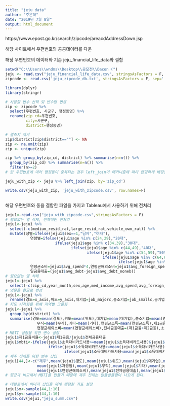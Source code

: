 ---
title: "jeju data"
author: "주은혁"
date: "2019년 7월 8일"
output: html_document
---
https://www.epost.go.kr/search/zipcode/areacdAddressDown.jsp

해당 사이트에서 우편번호의 공공데이터를 다운

해당 우편번호의 데이터와 기존 jeju_financial_life_data와 결합

```{r}
setwd("C:\\Users\\wndms\\Desktop\\공모전\\Dacon (")
jeju <- read.csv("jeju_financial_life_data.csv", stringsAsFactors = F, fileEncoding = "UTF8")
zipcode <- read.csv('jeju_zipcode_db.txt', stringsAsFactors = F, sep='|')

library(dplyr)
library(stringr)

# 사용할 변수 선택 및 변수명 변경
zip <- zipcode %>%
  select(우편번호, 시군구, 행정동명) %>%
  rename(zip_cd=우편번호,
         city=시군구,
         district=행정동명)

# 결측치 제거
zip$district[zip$district==""] <- NA
zip <- na.omit(zip)
zip <- unique(zip)

zip %>% group_by(zip_cd, district) %>% summarise(n=n()) %>% 
  group_by(zip_cd) %>% summarise(n=n()) %>% 
  filter(n>=2)
# 한 우편번호에 여러 행정동이 중복되는 경우 left_join이 매커니즘에 따라 랜덤하게 배정한다.

jeju_with_zip <- jeju %>% left_join(zip, by='zip_cd')

write.csv(jeju_with_zip, 'jeju_with_zipcode.csv', row.names=F)



```

해당 우편번호와 동을 결합한 파일을 가지고 Tableau에서 사용하기 위해 전처리

```{r}
jeju1<-read.csv("jeju_with_zipcode.csv",stringsAsFactors = F)
# 필요없는 열 삭제, 전체적인 전처리
jeju1<-jeju1 %>% 
  select(-c(medium_resid_rat,large_resid_rat,vehicle_own_rat)) %>% 
  mutate(성별=ifelse(jeju1$sex==1,"남자","여자"),
           연령별=ifelse(jeju1$age %in% c(24,29),"20대",
                      ifelse(jeju1$age %in% c(34,39),"30대",
                             ifelse(jeju1$age %in% c(44,49),"40대",
                                    ifelse(jeju1$age %in% c(54,59),"50대",
                                           ifelse(jeju1$age %in% c(64,69),"60대",
                                                  ifelse(jeju1$age %in% c(74,79),"70대","기타")))))),
           연평균소비=jeju1$avg_spend*4,연평균해외소비=jeju1$avg_foreign_spend*4, # avg_spend는 3개월 평균 소비
           일금융대출=(jeju1$avg_debt-jeju1$avg_debt_noneb))
# 필요없는 열 삭제
jeju1<-jeju1 %>% 
  select(-c(zip_cd,year_month,sex,age,med_income,avg_spend,avg_foreign_spend,avg_debt,avg_debt_credit,avg_debt_mortgage,avg_debt_deposit,avg_debt_collateral))
# 영문을 한글로 변경
jeju1<-jeju1 %>% 
  rename(경도=x_axis,위도=y_axis,대기업=job_majorc,중소기업=job_smallc,공기업=job_public,전문직=job_profession,자영업=job_self,무직=job_none,기타=job_other,연평균소득=avg_income,제2금융=avg_debt_noneb,제1금융=일금융대출)
# 지도 시각화를 위해 지역별 그룹화
jeju1<-jeju1 %>% 
  group_by(district) %>% 
  summarise(경도=mean(경도),위도=mean(위도),대기업=mean(대기업),중소기업=mean(중소기업),공기업=mean(공기업),전문직=mean(전문직),자영업=mean(자영업),
              무직=mean(무직),기타=mean(기타),연평균소득=mean(연평균소득),제1금융=mean(제1금융),제2금융=mean(제2금융),연평균소비=mean(연평균소비),
              연평균해외소비=mean(연평균해외소비),전체금융대출=(제1금융+제2금융),소득대비카드사용=(연평균소득/연평균소비))
# MBTI 설정을 위한 변수 설정
jeju1$제1금융비율<-jeju1$제1금융/jeju1$전체금융대출
jeju1$mbti<-ifelse(jeju1$소득대비카드사용>=mean(jeju1$소득대비카드사용)&jeju1$제1금융비율>=mean(jeju1$제1금융비율),"알뜰살뜰형",
                   ifelse(jeju1$소득대비카드사용>=mean(jeju1$소득대비카드사용)&jeju1$제1금융비율<mean(jeju1$제1금융비율),"눈앞캄캄형형",
                          ifelse(jeju1$소득대비카드사용<mean(jeju1$소득대비카드사용)&jeju1$제1금융비율>=mean(jeju1$제1금융비율),"흥청망청형","위태위태형")))
# 제주 전체를 위한 변수 삽입
jeju1[44,]<-c("제주",mean(jeju1$경도),mean(jeju1$위도),mean(jeju1$대기업),mean(jeju1$중소기업),mean(jeju1$공기업),mean(jeju1$전문직),
              mean(jeju1$자영업),mean(jeju1$무직),mean(jeju1$기타),mean(jeju1$연평균소득),mean(jeju1$제1금융),mean(jeju1$제2금융),mean(jeju1$연평균소비),
              mean(jeju1$연평균해외소비),mean(jeju1$전체금융대출),mean(jeju1$소득대비카드사용),mean(jeju1$제1금융비율),"알뜰살뜰형") 
# 평균과 비교해서 MBTI를 만들기 때문에 제주 전체는 알뜰살뜰형이 나오게 된다. 

# 태블로에서 이미지 삽입을 위해 랜덤한 좌표 설정
jeju1$x<-sample(44,1:10)
jeju1$y<-sample(44,1:10)
write.csv(jeju1,"jeju_summ.csv")



```
